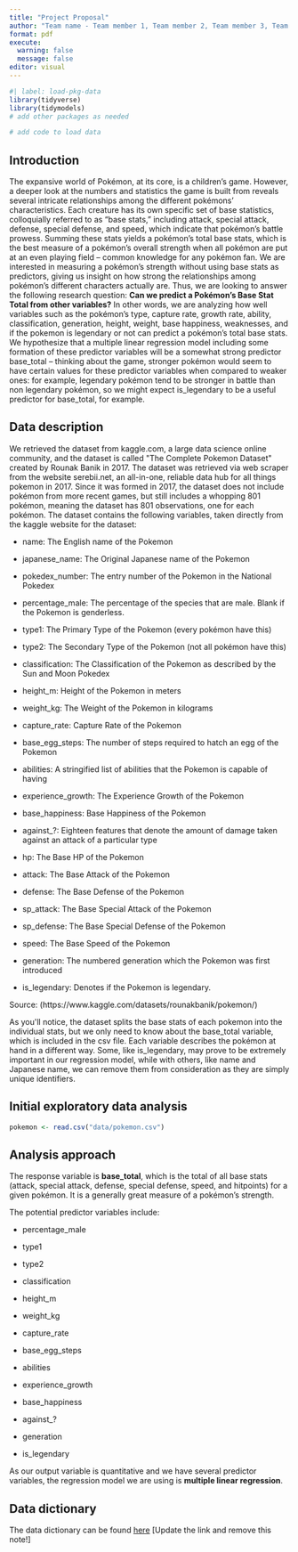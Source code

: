```yaml
---
title: "Project Proposal"
author: "Team name - Team member 1, Team member 2, Team member 3, Team member 4"
format: pdf
execute: 
  warning: false
  message: false
editor: visual
---
```


```r
#| label: load-pkg-data
library(tidyverse)
library(tidymodels)
# add other packages as needed

# add code to load data
```

## Introduction

The expansive world of Pokémon, at its core, is a children's game. However, a deeper look at the numbers and statistics the game is built from reveals several intricate relationships among the different pokémons' characteristics. Each creature has its own specific set of base statistics, colloquially referred to as "base stats," including attack, special attack, defense, special defense, and speed, which indicate that pokémon's battle prowess. Summing these stats yields a pokémon's total base stats, which is the best measure of a pokémon's overall strength when all pokémon are put at an even playing field -- common knowledge for any pokémon fan. We are interested in measuring a pokémon's strength without using base stats as predictors, giving us insight on how strong the relationships among pokémon's different characters actually are. Thus, we are looking to answer the following research question: **Can we predict a Pokémon's Base Stat Total from other variables?** In other words, we are analyzing how well variables such as the pokémon's type, capture rate, growth rate, ability, classification, generation, height, weight, base happiness, weaknesses, and if the pokemon is legendary or not can predict a pokémon's total base stats. We hypothesize that a multiple linear regression model including some formation of these predictor variables will be a somewhat strong predictor base_total -- thinking about the game, stronger pokémon would seem to have certain values for these predictor variables when compared to weaker ones: for example, legendary pokémon tend to be stronger in battle than non legendary pokémon, so we might expect is_legendary to be a useful predictor for base_total, for example.

## Data description

We retrieved the dataset from kaggle.com, a large data science online community, and the dataset is called \"The Complete Pokemon Dataset\" created by Rounak Banik in 2017. The dataset was retrieved via web scraper from the website serebii.net, an all-in-one, reliable data hub for all things pokemon in 2017. Since it was formed in 2017, the dataset does not include pokémon from more recent games, but still includes a whopping 801 pokémon, meaning the dataset has 801 observations, one for each pokémon. The dataset contains the following variables, taken directly from the kaggle website for the dataset:

-   name: The English name of the Pokemon

-   japanese_name: The Original Japanese name of the Pokemon

-   pokedex_number: The entry number of the Pokemon in the National Pokedex

-   percentage_male: The percentage of the species that are male. Blank if the Pokemon is genderless.

-   type1: The Primary Type of the Pokemon (every pokémon have this)

-   type2: The Secondary Type of the Pokemon (not all pokémon have this)

-   classification: The Classification of the Pokemon as described by the Sun and Moon Pokedex

-   height_m: Height of the Pokemon in meters

-   weight_kg: The Weight of the Pokemon in kilograms

-   capture_rate: Capture Rate of the Pokemon

-   base_egg_steps: The number of steps required to hatch an egg of the Pokemon

-   abilities: A stringified list of abilities that the Pokemon is capable of having

-   experience_growth: The Experience Growth of the Pokemon

-   base_happiness: Base Happiness of the Pokemon

-   against\_?: Eighteen features that denote the amount of damage taken against an attack of a particular type

-   hp: The Base HP of the Pokemon

-   attack: The Base Attack of the Pokemon

-   defense: The Base Defense of the Pokemon

-   sp_attack: The Base Special Attack of the Pokemon

-   sp_defense: The Base Special Defense of the Pokemon

-   speed: The Base Speed of the Pokemon

-   generation: The numbered generation which the Pokemon was first introduced

-   is_legendary: Denotes if the Pokemon is legendary.

Source: (https://www.kaggle.com/datasets/rounakbanik/pokemon/)

As you\'ll notice, the dataset splits the base stats of each pokemon into the individual stats, but we only need to know about the base_total variable, which is included in the csv file. Each variable describes the pokémon at hand in a different way. Some, like is_legendary, may prove to be extremely important in our regression model, while with others, like name and Japanese name, we can remove them from consideration as they are simply unique identifiers.

## Initial exploratory data analysis

```r
pokemon <- read.csv("data/pokemon.csv")
```

## Analysis approach

The response variable is **base_total**, which is the total of all base stats (attack, special attack, defense, special defense, speed, and hitpoints) for a given pokémon. It is a generally great measure of a pokémon's strength.

The potential predictor variables include:

-   percentage_male

-   type1

-   type2

-   classification

-   height_m

-   weight_kg

-   capture_rate

-   base_egg_steps

-   abilities

-   experience_growth

-   base_happiness

-   against\_?

-   generation

-   is_legendary

As our output variable is quantitative and we have several predictor variables, the regression model we are using is **multiple linear regression**.

## Data dictionary

The data dictionary can be found [here](ADD%20LINK!!!) \[Update the link and remove this note!\]
